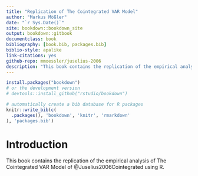 ```yaml
--- 
title: "Replication of The Cointegrated VAR Model"
author: "Markus Mößler"
date: "`r Sys.Date()`"
site: bookdown::bookdown_site
output: bookdown::gitbook
documentclass: book
bibliography: [book.bib, packages.bib]
biblio-style: apalike
link-citations: yes
github-repo: mmoessler/juselius-2006
description: "This book contains the replication of the empirical analysis of The Cointegrated VAR Model by Katarina Juselius using R."
---
```


<!-- # Prerequisites -->

<!-- This is a _sample_ book written in **Markdown**. You can use anything that Pandoc's Markdown supports, e.g., a math equation $a^2 + b^2 = c^2$. -->

<!-- The **bookdown** package can be installed from CRAN or Github: -->

```r
install.packages("bookdown")
# or the development version
# devtools::install_github("rstudio/bookdown")
```

<!-- Remember each Rmd file contains one and only one chapter, and a chapter is defined by the first-level heading `#`. -->

<!-- To compile this example to PDF, you need XeLaTeX. You are recommended to install TinyTeX (which includes XeLaTeX): <https://yihui.name/tinytex/>. -->

```r
# automatically create a bib database for R packages
knitr::write_bib(c(
  .packages(), 'bookdown', 'knitr', 'rmarkdown'
), 'packages.bib')
```

# Introduction

This book contains the replication of the empirical analysis of The Cointegrated VAR Model of @Juselius2006Cointegrated using R.
